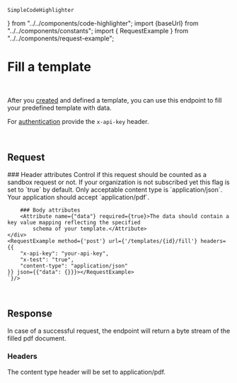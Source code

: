     SimpleCodeHighlighter
} from "../../components/code-highlighter"; import {baseUrl} from "../../components/constants"; import {
    RequestExample
} from "../../components/request-example";

# Fill a template

<Endpoint method="POST" path="/templates/{id}/fill"/>
<br/>

After you [created](/api-reference/authentication) and defined a template, you can use this endpoint to fill your predefined template with data.

For [authentication](/api-reference/authentication) provide the `x-api-key` header.

<br/>

## Request
<Grid>
    <div>
        ### Header attributes
        <Attribute name={"x-test"} required={false}>
            Control if this request should be counted as a sandbox request or not. If your organization is not
            subscribed yet this flag is set to `true` by default.
        </Attribute>
        <Attribute name={"content-type"} required={true}>
            Only acceptable content type is `application/json`.
        </Attribute>
        <Attribute name={"Accept"} required={true}>
            Your application should accept `application/pdf`.
        </Attribute>

        ### Body attributes
        <Attribute name={"data"} required={true}>The data should contain a key value mapping reflecting the specified
            schema of your template.</Attribute>
    </div>
    <RequestExample method={'post'} url={'/templates/{id}/fill'} headers={{
        "x-api-key": "your-api-key",
        "x-test": "true",
        "content-type": "application/json"
    }} json={{"data": {}}}></RequestExample>
    `}/>
</Grid>

<br/>

## Response
In case of a successful request, the endpoint will return a byte stream of the filled pdf document.

### Headers
<Grid>
    <div>
        <Attribute name={"content-type"}>The content type header will be set to application/pdf.</Attribute>
    </div>
    <div/>
</Grid>
